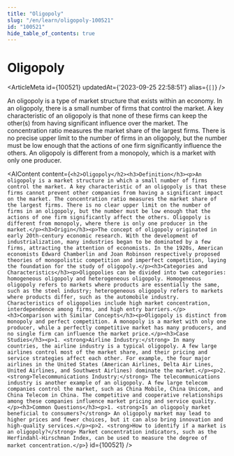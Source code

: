 ```yaml
---
title: "Oligopoly"
slug: "/en/learn/oligopoly-100521"
id: "100521"
hide_table_of_contents: true
---
```



# Oligopoly

<ArticleMeta id={100521} updatedAt={'2023-09-25 22:58:51'} alias={`[]`} />
<div className='border-solid border-b border-t-0 my-4 border-[var(--ifm-color-gray-300)]' />

An oligopoly is a type of market structure that exists within an economy. In an oligopoly, there is a small number of firms that control the market. A key characteristic of an oligopoly is that none of these firms can keep the other(s) from having significant influence over the market. The concentration ratio measures the market share of the largest firms. There is no precise upper limit to the number of firms in an oligopoly, but the number must be low enough that the actions of one firm significantly influence the others. An oligopoly is different from a monopoly, which is a market with only one producer.

<AIContent content={`<h2>Oligopoly</h2><h3>Definition</h3><p>An oligopoly is a market structure in which a small number of firms control the market. A key characteristic of an oligopoly is that these firms cannot prevent other companies from having a significant impact on the market. The concentration ratio measures the market share of the largest firms. There is no clear upper limit on the number of firms in an oligopoly, but the number must be low enough that the actions of one firm significantly affect the others. Oligopoly is different from monopoly, where there is only one producer in the market.</p><h3>Origin</h3><p>The concept of oligopoly originated in early 20th-century economic research. With the development of industrialization, many industries began to be dominated by a few firms, attracting the attention of economists. In the 1920s, American economists Edward Chamberlin and Joan Robinson respectively proposed theories of monopolistic competition and imperfect competition, laying the foundation for the study of oligopoly.</p><h3>Categories and Characteristics</h3><p>Oligopolies can be divided into two categories: homogeneous oligopoly and heterogeneous oligopoly. Homogeneous oligopoly refers to markets where products are essentially the same, such as the steel industry; heterogeneous oligopoly refers to markets where products differ, such as the automobile industry. Characteristics of oligopolies include high market concentration, interdependence among firms, and high entry barriers.</p><h3>Comparison with Similar Concepts</h3><p>Oligopoly is distinct from monopoly and perfect competition. A monopoly is a market with only one producer, while a perfectly competitive market has many producers, and no single firm can influence the market price.</p><h3>Case Studies</h3><p>1. <strong>Airline Industry:</strong> In many countries, the airline industry is a typical oligopoly. A few large airlines control most of the market share, and their pricing and service strategies affect each other. For example, the four major airlines in the United States (American Airlines, Delta Air Lines, United Airlines, and Southwest Airlines) dominate the market.</p><p>2. <strong>Telecommunications Industry:</strong> The telecommunications industry is another example of an oligopoly. A few large telecom companies control the market, such as China Mobile, China Unicom, and China Telecom in China. The competitive and cooperative relationships among these companies influence market pricing and service quality.</p><h3>Common Questions</h3><p>1. <strong>Is an oligopoly market beneficial to consumers?</strong> An oligopoly market may lead to higher prices and fewer choices, but it can also bring innovation and high-quality services.</p><p>2. <strong>How to identify if a market is an oligopoly?</strong> Market concentration indicators, such as the Herfindahl-Hirschman Index, can be used to measure the degree of market concentration.</p>`} id={100521} />

